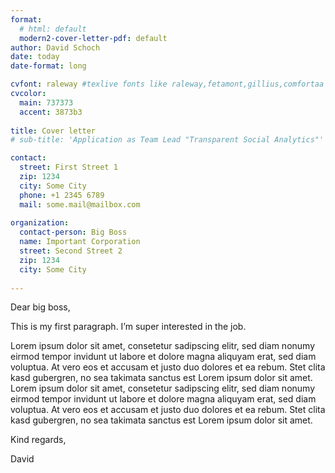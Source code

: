 ```yaml
---
format:
  # html: default
  modern2-cover-letter-pdf: default
author: David Schoch
date: today
date-format: long

cvfont: raleway #texlive fonts like raleway,fetamont,gillius,comfortaa
cvcolor: 
  main: 737373
  accent: 3873b3
  
title: Cover letter
# sub-title: 'Application as Team Lead "Transparent Social Analytics"'

contact:
  street: First Street 1
  zip: 1234
  city: Some City
  phone: +1 2345 6789
  mail: some.mail@mailbox.com
  
organization: 
  contact-person: Big Boss
  name: Important Corporation
  street: Second Street 2
  zip: 1234 
  city: Some City
    
---
```


Dear big boss,

This is my first paragraph.
I'm super interested in the job.

Lorem ipsum dolor sit amet, consetetur sadipscing elitr, sed diam nonumy eirmod tempor invidunt ut labore et dolore magna aliquyam erat, sed diam voluptua.
At vero eos et accusam et justo duo dolores et ea rebum.
Stet clita kasd gubergren, no sea takimata sanctus est Lorem ipsum dolor sit amet.
Lorem ipsum dolor sit amet, consetetur sadipscing elitr, sed diam nonumy eirmod tempor invidunt ut labore et dolore magna aliquyam erat, sed diam voluptua.
At vero eos et accusam et justo duo dolores et ea rebum.
Stet clita kasd gubergren, no sea takimata sanctus est Lorem ipsum dolor sit amet.

Kind regards,

David
